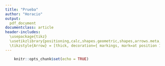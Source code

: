 ```yaml
---
title: "Prueba"
author: "Horacio"
output:
  pdf_document
documentclass: article  
header-includes:
  \usepackage{tikz}
  \usetikzlibrary{positioning,calc,shapes.geometric,shapes,arrows.meta,arrows,decorations.markings,external,trees}
  \tikzstyle{Arrow} = [thick, decoration={ markings, mark=at position 1 with {\arrow[thick]{latex}}}, shorten >= 3pt, preaction = {decorate} ]
---
```


```r
    knitr::opts_chunk$set(echo = TRUE)
```


\begin{figure}[htb]
\centering
\begin{tikzpicture}
  \node (1) {A};
  \node [right =of 1] (2) {Y};
  
  \draw [Arrow] (1.east) -- (2.west);
\end{tikzpicture}
\caption{Causal diagram example}
\label{fig:pxxfig1}
\end{figure}
